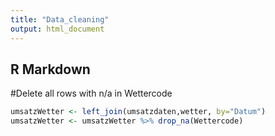 ```yaml
---
title: "Data_cleaning"
output: html_document
---
```


## R Markdown

#Delete all rows with n/a in Wettercode

```r
umsatzWetter <- left_join(umsatzdaten,wetter, by="Datum")
umsatzWetter <- umsatzWetter %>% drop_na(Wettercode)
```


